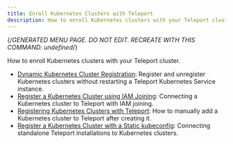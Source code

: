 ```yaml
---
title: Enroll Kubernetes Clusters with Teleport
description: How to enroll Kubernetes clusters with your Teleport cluster.
---
```


{/*GENERATED MENU PAGE. DO NOT EDIT. RECREATE WITH THIS COMMAND:
undefined*/}

How to enroll Kubernetes clusters with your Teleport cluster.

- [Dynamic Kubernetes Cluster Registration](register-clusters/dynamic-registration.mdx): Register and unregister Kubernetes clusters without restarting a Teleport Kubernetes Service instance.
- [Register a Kubernetes Cluster using IAM Joining](register-clusters/iam-joining.mdx): Connecting a Kubernetes cluster to Teleport with IAM joining.
- [Registering Kubernetes Clusters with Teleport](register-clusters/overview.mdx): How to manually add a Kubernetes cluster to Teleport after creating it.
- [Register a Kubernetes Cluster with a Static kubeconfig](register-clusters/static-kubeconfig.mdx): Connecting standalone Teleport installations to Kubernetes clusters.

